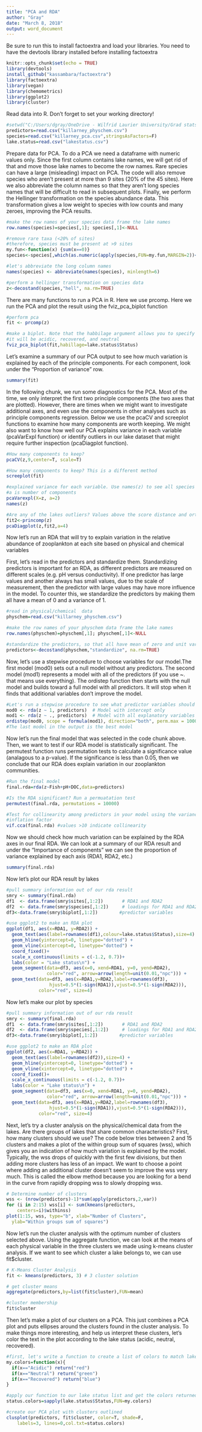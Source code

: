 ```yaml
---
title: "PCA and RDA"
author: "Gray"
date: "March 8, 2018"
output: word_document
---
```


Be sure to run this to install factoextra and load your libraries. You need to have the devtools library installed before installing factoextra
```r
knitr::opts_chunk$set(echo = TRUE)
library(devtools)
install_github("kassambara/factoextra")
library(factoextra)
library(vegan)
library(chemometrics)
library(ggplot2)
library(cluster)
```

Read data into R. Don't forget to set your working directory!
```r
#setwd("C:/Users/dgray/OneDrive - Wilfrid Laurier University/Grad stats/Homework/")
predictors=read.csv("killarney_physchem.csv")
species=read.csv("killarney_pca.csv",stringsAsFactors=F)
lake.status=read.csv("lakestatus.csv")
```

Prepare data for PCA. To do a PCA we need a dataframe with numeric values only. Since the first column contains lake names, we will get rid of that and move those lake names to become the row names. Rare species can have a large (misleading) impact on PCA. The code will also remove species who aren't present at more than 9 sites (20% of the 45 sites). Here we also abbreviate the column names so that they aren't long species names that will be difficult to read in subsequent plots. Finally, we perform the Hellinger transformation on the species abundance data. This transformation gives a low weight to species with low counts and many zeroes, improving the PCA results.
```r
#make the row names of your species data frame the lake names
row.names(species)=species[,1]; species[,1]<-NULL

#remove rare taxa (<20% of sites)
#therefore, species must be present at >9 sites
my.fun<-function(x) {sum(x==0)}
species<-species[,which(as.numeric(apply(species,FUN=my.fun,MARGIN=2))<36)] 

#let's abbreviate the long column names
names(species) <- abbreviate(names(species), minlength=6)

#perform a hellinger transformation on species data
z<-decostand(species,"hell", na.rm=TRUE)
```


There are many functions to run a PCA in R. Here we use prcomp. Here we run the PCA and plot the result using the fviz_pca_biplot function
```r
#perform pca
fit <- prcomp(z)

#make a biplot. Note that the habbilage argument allows you to specify groups, in this case
#it will be acidic, recovered, and neutral
fviz_pca_biplot(fit,habillage=lake.status$Status)
```

Let's examine a summary of our PCA output to see how much variation is explained by each of the principle components. For each component, look under the "Proportion of variance" row. 
```r
summary(fit)
```




In the following chunk, we run some diagnostics for the PCA. Most of the time, we only interpret the first two principle components (the two axes that are plotted). However, there are times when we might want to investigate additional axes, and even use the components in other analyses such as principle components regression. Below we use the pcaCV and screeplot functions to examine how many components are worth keeping. We might also want to know how well our PCA explains variance in each variable (pcaVarExpl function) or identify outliers in our lake dataset that might require further inspection (pcaDiagplot function).
```r
#How many components to keep?
pcaCV(z,9,center=T, scale=T)

#How many components to keep? This is a different method
screeplot(fit)

#explained variance for each variable. Use names(z) to see all species names
#a is number of components
pcaVarexpl(X=z, a=2)
names(z)

#Are any of the lakes outliers? Values above the score distance and orthogonal distance should be checked 
fit2<-princomp(z)
pcaDiagplot(z,fit2,a=4)
```


Now let's run an RDA that will try to explain variation in the relative abundance of zooplankton at each site based on physical and chemical variables

First, let's read in the predictors and standardize them. Standardizing predictors is important for an RDA, as different predictors are measured on different scales (e.g. pH versus conductivity). If one predictor has large values and another always has small values, due to the scale of measurement, then the predictor with large values may have more influence in the model. To counter this, we standardize the predictors by making them all have a mean of 0 and a variance of 1. 
```r
#read in physical/chemical  data
physchem=read.csv("killarney_physchem.csv")

#make the row names of your physchem data frame the lake names
row.names(physchem)=physchem[,1]; physchem[,1]<-NULL

#standardize the predictors, so that all have mean of zero and unit variance
predictors<-decostand(physchem,"standardize", na.rm=TRUE)
```


Now, let's use a stepwise procedure to choose variables for our model.The first model (mod0) sets out a null model without any predictors. The second model (mod1) represents a model with all of the predictors (if you use ~. that means use everything). The ordistep function then starts with the null model and builds toward a full model with all predictors. It will stop when it finds that additional variables don't improve the model. 
```r
#Let's run a stepwise procedure to see what predictor variables should remain in the RDA
mod0 <- rda(z ~ 1, predictors)  # Model with intercept only
mod1 <- rda(z ~ ., predictors)  # Model with all explanatory variables
ordistep(mod0, scope = formula(mod1), direction="both", perm.max = 10000)
#The last model in the output is the best model
```

Now let's run the final model that was selected in the code chunk above. Then, we want to test if our RDA model is statistically significant. The permutest function runs permutation tests to calculate a significance value (analagous to a p-value). If the significance is less than 0.05, then we conclude that our RDA does explain variation in our zooplankton communities.   
```r
#Run the final model
final.rda=rda(z~Fish+pH+DOC,data=predictors)

#Is the RDA significant? Run a permuatation test
permutest(final.rda, permutations = 10000)

#Test for collinearity among predictors in your model using the variance 
#inflation factor
vif.cca(final.rda) #values >10 indicate collinearity
```

Now we should check how much variation can be explained by the RDA axes in our final RDA. We can look at a summary of our RDA result and under the "Importance of components" we can see the proportion of variance explained by each axis (RDA1, RDA2, etc.)

```r
summary(final.rda)
```


Now let's plot our RDA result by lakes
```r
#pull summary information out of our rda result
smry <- summary(final.rda)
df1  <- data.frame(smry$sites[,1:2])       # RDA1 and RDA2
df2  <- data.frame(smry$species[,1:2])     # loadings for RDA1 and RDA2
df3<-data.frame(smry$biplot[,1:2])        #predictor variables

#use ggplot2 to make an RDA plot
ggplot(df1, aes(x=RDA1, y=RDA2)) + 
  geom_text(aes(label=rownames(df1),colour=lake.status$Status),size=4) +
  geom_hline(yintercept=0, linetype="dotted") +
  geom_vline(xintercept=0, linetype="dotted") +
  coord_fixed()+
  scale_x_continuous(limits = c(-1.2, 0.7))+
  labs(color = "Lake status\n") +
  geom_segment(data=df3, aes(x=0, xend=RDA1, y=0, yend=RDA2), 
               color="red", arrow=arrow(length=unit(0.01,"npc"))) +
  geom_text(data=df3, aes(x=RDA1,y=RDA2,label=rownames(df3),
                hjust=0.5*(1-sign(RDA1)),vjust=0.5*(1-sign(RDA2))), 
            color="red", size=4)
```

Now let's make our plot by species
```r
#pull summary information out of our rda result
smry <- summary(final.rda)
df1  <- data.frame(smry$sites[,1:2])       # RDA1 and RDA2
df2  <- data.frame(smry$species[,1:2])     # loadings for RDA1 and RDA2
df3<-data.frame(smry$biplot[,1:2])        #predictor variables

#use ggplot2 to make an RDA plot
ggplot(df2, aes(x=RDA1, y=RDA2)) + 
  geom_text(aes(label=rownames(df2)),size=4) +
  geom_hline(yintercept=0, linetype="dotted") +
  geom_vline(xintercept=0, linetype="dotted") +
  coord_fixed()+
  scale_x_continuous(limits = c(-1.2, 0.7))+
  labs(color = "Lake status\n") +
  geom_segment(data=df3, aes(x=0, xend=RDA1, y=0, yend=RDA2), 
               color="red", arrow=arrow(length=unit(0.01,"npc"))) +
  geom_text(data=df3, aes(x=RDA1,y=RDA2,label=rownames(df3),
                hjust=0.5*(1-sign(RDA1)),vjust=0.5*(1-sign(RDA2))), 
            color="red", size=4)
```



Next, let's try a cluster analysis on the physical/chemical data from the lakes. Are there groups of lakes that share common characteristics? First, how many clusters should we use? The code below tries between 2 and 15 clusters and makes a plot of the within group sum of squares (wss), which gives you an indication of how much variation is explained by the model. Typically, the wss drops of quickly with the first few divisions, but then adding more clusters has less of an impact. We want to choose a point where adding an additional cluster doesn't seem to improve the wss very much. This is called the elbow method because you are looking for a bend in the curve from rapidly dropping wss to slowly dropping wss.
```r
# Determine number of clusters
wss <- (nrow(predictors)-1)*sum(apply(predictors,2,var))
for (i in 2:15) wss[i] <- sum(kmeans(predictors, 
  	centers=i)$withinss)
plot(1:15, wss, type="b", xlab="Number of Clusters",
  ylab="Within groups sum of squares")
```

Now let's run the cluster analysis with the optimum number of clusters selected above. Using the aggregate function, we can look at the means of each physical variable in the three clusters we made using k-means cluster analysis. If we want to see which cluster a lake belongs to, we can use fit$cluster.
```r
# K-Means Cluster Analysis
fit <- kmeans(predictors, 3) # 3 cluster solution

# get cluster means 
aggregate(predictors,by=list(fit$cluster),FUN=mean)

#cluster membership
fit$cluster
```

Then let's make a plot of our clusters on a PCA. This just combines a PCA plot and puts ellipses around the clusters found in the cluster analysis. To make things more interesting, and help us interpret these clusters, let's color the text in the plot according to the lake status (acidic, neutral, recovered).
```r

#first, let's write a function to create a list of colors to match lake status
my.colors=function(x){
  if(x=="Acidic") return("red")
  if(x=="Neutral") return("green")
  if(x=="Recovered") return("blue")
}

#apply our function to our lake status list and get the colors returned
status.colors=sapply(lake.status$Status,FUN=my.colors)

#create our PCA plot with clusters outlined
clusplot(predictors, fit$cluster, color=T, shade=F, 
  	labels=3, lines=0,col.txt=status.colors)
```


